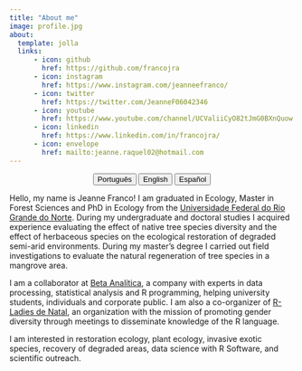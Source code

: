 ---
title: "About me"
image: profile.jpg
about:
  template: jolla
  links:
      - icon: github
        href: https://github.com/francojra
      - icon: instagram
        href: https://www.instagram.com/jeanneefranco/
      - icon: twitter
        href: https://twitter.com/JeanneF06042346
      - icon: youtube
        href: https://www.youtube.com/channel/UCValiiCyO82tJmG0BXnQuow
      - icon: linkedin
        href: https://www.linkedin.com/in/francojra/
      - icon: envelope
        href: mailto:jeanne.raquel02@hotmail.com
---

<center>

::: {.btn-group role="group" aria-label="About"}
<a href="about-pt.html"> <button type="button" class="btn btn-primary me-md-2 btn-sm">Português</button></a> <a href="about-en.html"> <button type="button" class="btn btn-primary me-md-2 btn-sm">English</button></a> <a href="about-es.html"><button type="button" class="btn btn-primary me-md-2 btn-sm">Español</button></a>
:::

</center>

Hello, my name is Jeanne Franco! I am graduated in Ecology, Master in Forest Sciences and PhD in Ecology from the [Universidade Federal do Rio Grande do Norte](https://www.ufrn.br/). During my undergraduate and doctoral studies I acquired experience evaluating the effect of native tree species diversity and the effect of herbaceous species on the ecological restoration of degraded semi-arid environments. During my master's degree I carried out field investigations to evaluate the natural regeneration of tree species in a mangrove area.

I am a collaborator at [Beta Analítica](https://betaanalitica.com.br/), a company with experts in data processing, statistical analysis and R programming, helping university students, individuals and corporate public. I am also a co-organizer of [R-Ladies de Natal](https://rladies.org/), an organization with the mission of promoting gender diversity through meetings to disseminate knowledge of the R language.

I am interested in restoration ecology, plant ecology, invasive exotic species, recovery of degraded areas, data science with R Software, and scientific outreach.
